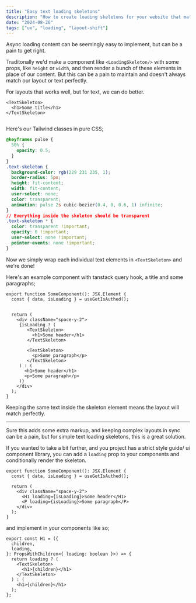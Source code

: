 ```yaml
---
title: "Easy text loading skeletons"
description: "How to create loading skeletons for your website that match your text perfectly"
date: "2024-08-26"
tags: ["ux", "loading", "layout-shift"]
---
```


<ElementShowcase className="max-w-64">
  <TextSkeletonExample />
</ElementShowcase>

Async loading content can be seemingly easy to implement, but can be a pain to get right.

Traditonally we'd make a component like `<LoadingSkeleton/>` with some props, like `height` or `width`, and then render a bunch of these elements in place of our content. But this can be a pain to maintain and doesn't always match our layout or text perfectly.

For layouts that works well, but for text, we can do better.

```tsx
<TextSkeleton>
  <h1>Some title</h1>
</TextSkeleton>
```

```tsx filepath="components/examples/text-skeleton.tsx"

```

Here's our Tailwind classes in pure CSS;

```css
@keyframes pulse {
  50% {
    opacity: 0.5;
  }
}
.text-skeleton {
  background-color: rgb(229 231 235, 1);
  border-radius: 5px;
  height: fit-content;
  width: fit-content;
  user-select: none;
  color: transparent;
  animation: pulse 2s cubic-bezier(0.4, 0, 0.6, 1) infinite;
}
// Everything inside the skeleton should be transparent
.text-skeleton * {
  color: transparent !important;
  opacity: 0 !important;
  user-select: none !important;
  pointer-events: none !important;
}
```

Now we simply wrap each individual text elements in `<TextSkeleton>` and we're done!

Here's an example component with tanstack query hook, a title and some paragraphs;

```tsx
export function SomeComponent(): JSX.Element {
  const { data, isLoading } = useGetIsAuthed();


  return (
    <div className="space-y-2">
     {isLoading ? (
        <TextSkeleton>
          <h1>Some header</h1>
        </TextSkeleton>

        <TextSkeleton>
          <p>Some paragraph</p>
        </TextSkeleton>
     ) : (
       <h1>Some header</h1>
       <p>Some paragraph</p>
     )}
    </div>
  );
}
```

Keeping the same text inside the skeleton element means the layout will match perfectly.

---

Sure this adds some extra markup, and keeping complex layouts in sync can be a pain, but for simple text loading skeletons, this is a great solution.

If you wanted to take a bit further, and you project has a strict style guide/ ui component library, you can add a `loading` prop to your components and conditionally render the skeleton.

```tsx
export function SomeComponent(): JSX.Element {
  const { data, isLoading } = useGetIsAuthed();

  return (
    <div className="space-y-2">
      <H1 loading={isLoading}>Some header</H1>
      <P loading={isLoading}>Some paragraph</P>
    </div>
  );
}
```

and implement in your components like so;

```tsx
export const H1 = ({
  children,
  loading,
}: PropsWithChildren<{ loading: boolean }>) => {
  return loading ? (
    <TextSkeleton>
      <h1>{children}</h1>
    </TextSkeleton>
  ) : (
    <h1>{children}</h1>
  );
};
```
